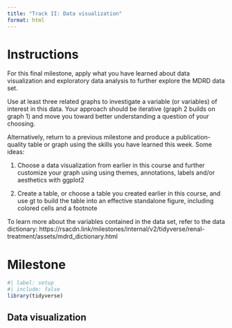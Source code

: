 ```yaml
---
title: "Track II: Data visualization"
format: html
---
```


# Instructions

For this final milestone, apply what you have learned about data visualization and exploratory data analysis to further explore the MDRD data set. 

Use at least three related graphs to investigate a variable (or variables) of interest in this data. Your approach should be iterative (graph 2 builds on graph 1) and move you toward better understanding a question of your choosing.

Alternatively, return to a previous milestone and produce a publication-quality table or graph using the skills you have learned this week. Some ideas:

1. Choose a data visualization from earlier in this course and further customize your graph using using themes, annotations, labels and/or aesthetics with ggplot2

2. Create a table, or choose a table you created earlier in this course, and use gt to build the table into an effective standalone figure, including colored cells and a footnote

To learn more about the variables contained in the data set, refer to the data dictionary: https://rsacdn.link/milestones/internal/v2/tidyverse/renal-treatment/assets/mdrd_dictionary.html

# Milestone

```r
#| label: setup
#| include: false
library(tidyverse)

```

## Data visualization

